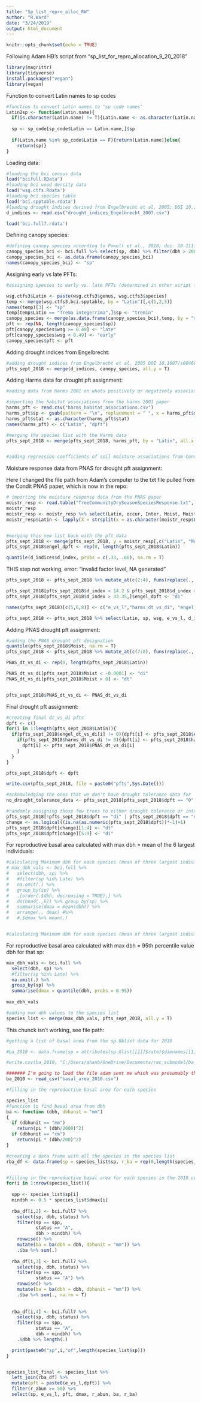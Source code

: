 ```yaml
---
title: "Sp_list_repro_alloc_RW"
author: "R.Ward"
date: "3/24/2019"
output: html_document
---
```


```r
knitr::opts_chunk$set(echo = TRUE)
```


Following Adam HB's script from "sp_list_for_repro_allocation_9_20_2018"
```r
library(magrittr)
library(tidyverse)
install.packages("vegan")
library(vegan)
```
Function to convert Latin names to sp codes
```r
#function to convert Latin names to "sp code names"
Latin2sp <- function(Latin.name){
  if(is.character(Latin.name) != T){Latin.name <- as.character(Latin.name)} 
  
  sp <- sp_code[sp_code$Latin == Latin.name,]$sp
  
  if(Latin.name %in% sp_code$Latin == F){return(Latin.name)}else{
    return(sp)}
}
```

Loading data: 

```r
#loading the bci census data
load("bcifull.RData")
#loading bci wood density data
load('wsg.ctfs.Rdata')
#loading bci species table
load('bci.spptable.rdata')
#loading drought indices derived from Engelbrecht et al. 2005; DOI 10.1007/s00468-004-0393-0
d_indices <- read.csv("drought_indices_Engelbrecht_2007.csv")

load('bci.full7.rdata')
```


Defining canopy species: 

```r
#defining canopy species according to Powell et al., 2018; doi: 10.1111/nph.15271
canopy_species_bci <- bci.full %>% select(sp, dbh) %>% filter(dbh > 200) %>% .$sp %>% unique(.)
canopy_species_bci <- as.data.frame(canopy_species_bci)
names(canopy_species_bci) <- "sp"
```

Assigning early vs late PFTs:

```r

#assigning species to early vs. late PFTs (determined in other script from wsg following Powell et al., 2018; doi: 10.1111/nph.15271

wsg.ctfs3$Latin <- paste(wsg.ctfs3$genus, wsg.ctfs3$species)
temp <- merge(wsg.ctfs3,bci.spptable, by = "Latin")[,c(1,2,5)]
names(temp)[3] <- "sp"
temp[temp$Latin == "Trema integerrima",]$sp <- "tremin"
canopy_species <- merge(as.data.frame(canopy_species_bci),temp, by = "sp") %>% na.omit(.)
pft <- rep(NA, length(canopy_species$sp))
pft[canopy_species$wsg >= 0.49] <- "late"
pft[canopy_species$wsg < 0.49] <- "early"
canopy_species$pft <- pft

```


Adding drought indices from Engelbrecht:

```r

#adding drought indices from Engelbrecht et al. 2005 DOI 10.1007/s00468-004-0393-0
pfts_sept_2018 <- merge(d_indices, canopy_species, all.y = T)

```


Adding Harms data for drought pft assignment:

```r
#adding data from Harms 2001 on whats positively or negatively associated with the plateau

#importing the habitat associations from the harms 2001 paper
harms_pft <- read.csv("harms_habitat_associations.csv")
harms_pft$sp <- gsub(pattern = "\n", replacement = " ", x = harms_pft$sp)
harms_pft$stat <- as.character(harms_pft$stat)
names(harms_pft) <- c("Latin", "dpft")

#merging the species list with the Harms data
pfts_sept_2018 <- merge(pfts_sept_2018, harms_pft, by = "Latin", all.x = T)


#adding regression coefficients of soil moisture associations from Condit et al., 2012 https://www.pnas.org/content/110/13/5064

```


Moisture response data from PNAS for drought pft assignment: 

Here I changed the file path from Adam's computer to the txt file pulled from the Condit PNAS paper, which is now in the repo:
```r
# importing the moisture response data from the PNAS paper
moistr_resp <- read.table("TreeCommunityDrySeasonSpeciesResponse.txt", sep = '\t', header = T)
moistr_resp
moistr_resp <- moistr_resp %>% select(Latin, occur, Inter, Moist, Moist.2)
moistr_resp$Latin <- lapply(X = strsplit(x = as.character(moistr_resp$Latin), split = " (", fixed = T), `[[`, 1) %>% unlist(.)


#merging this new list back with the pft data
pfts_sept_2018 <- merge(pfts_sept_2018, y = moistr_resp[,c("Latin", "Moist")], by = "Latin", all.x = T)
pfts_sept_2018$engel_dpft <- rep(0, length(pfts_sept_2018$Latin))

quantile(d_indices$d_index, probs = c(.33, .66), na.rm = T)
```


THIS step not working, error: "invalid factor level, NA generated"
```r
pfts_sept_2018 <- pfts_sept_2018 %>% mutate_at(c(2:4), funs(replace(., is.na(.), 0)))

pfts_sept_2018[pfts_sept_2018$d_index < 14.2 & pfts_sept_2018$d_index > 0,]$engel_dpft <- "dt"
pfts_sept_2018[pfts_sept_2018$d_index > 33.35,]$engel_dpft <- "di"

names(pfts_sept_2018)[c(5,6,8)] <- c("e_vs_l","harms_dt_vs_di", "engel_dt_vs_di")

pfts_sept_2018 <- pfts_sept_2018 %>% select(Latin, sp, wsg, e_vs_l, d_index, engel_dt_vs_di, harms_dt_vs_di, Moist)
```

Adding PNAS drought pft assignment:
```r

#adding the PNAS drought pft designation
quantile(pfts_sept_2018$Moist, na.rm = T)
pfts_sept_2018 <- pfts_sept_2018 %>% mutate_at(c(7:8), funs(replace(., is.na(.), 0)))

PNAS_dt_vs_di <- rep(0, length(pfts_sept_2018$Latin))

PNAS_dt_vs_di[pfts_sept_2018$Moist < -0.0001] <- "di"
PNAS_dt_vs_di[pfts_sept_2018$Moist > 0] <- "dt"


pfts_sept_2018$PNAS_dt_vs_di <- PNAS_dt_vs_di
```


Final drought pft assignment: 
```r
#creating final dt_vs_di pfts
dpft <- c()
for(i in 1:length(pfts_sept_2018$Latin)){
  if(pfts_sept_2018$engel_dt_vs_di[i] != 0){dpft[i] <- pfts_sept_2018$engel_dt_vs_di[i]}else{
    if(pfts_sept_2018$harms_dt_vs_di != 0){dpft[i] <- pfts_sept_2018$harms_dt_vs_di[i]}else{
      dpft[i] <- pfts_sept_2018$PNAS_dt_vs_di[i]
    }
  }
}

pfts_sept_2018$dpft <- dpft

write.csv(pfts_sept_2018, file = paste0("pfts",Sys.Date()))

#acknowledging the ones that we don't have drought tolerance data for
no_drought_tolerance_data <- pfts_sept_2018[pfts_sept_2018$dpft == "0",]

#randomly assigning those few trees to either drought tolerance or intolerant
pfts_sept_2018[!pfts_sept_2018$dpft == "di" | pfts_sept_2018$dpft == "dt" ,]$dpft <- runif(n = 9,min = 0,max = 1)
change <- as.logical((is.na(as.numeric(pfts_sept_2018$dpft))*-1)+1)
pfts_sept_2018$dpft[change][1:4] <- "dt"
pfts_sept_2018$dpft[change][5:9] <- "di" 
```


For reproductive basal area calculated with max dbh = mean of the 6 largest individuals:

```r

#calculating Maximum dbh for each species (mean of three largest individuals) using the mean of the six largest individuals
# max_dbh_vals <- bci.full %>%
#   select(dbh, sp) %>%
#   #filter(sp %in% Late) %>%
#   na.omit(.) %>%
#   group_by(sp) %>%
#   .[order(.$dbh, decreasing = TRUE),] %>%
#   do(head(.,6)) %>% group_by(sp) %>%
#   summarise(dmax = mean(dbh)) %>%
#   arrange(., dmax) #%>%
#   #.$dmax %>% mean(.)


#calculating Maximum dbh for each species (mean of three largest individuals) using the 95th percentile of dbh as the "dmax"

```


For reproductive basal area calculated with max dbh = 95th percentile value dbh for that sp: 
```r

max_dbh_vals <- bci.full %>%
  select(dbh, sp) %>%
  #filter(sp %in% Late) %>%
  na.omit(.) %>%
  group_by(sp) %>%
  summarise(dmax = quantile(dbh, probs = 0.95)) 
  
max_dbh_vals 

#adding max dbh values to the species list
species_list <- merge(max_dbh_vals, pfts_sept_2018, all.y = T)

```


This chunck isn't working, see file path:
```r
#getting a list of basal area from the sp.BAlist data for 2010

#ba_2010 <- data.frame(sp = attributes(sp.Glist[[1]]$rate)$dimnames[[1]], ba = sp.BAlist[[7]]$ba$all) 

#write.csv(ba_2010, "C:/Users/ahanb/OneDrive/Documents/rec_submodel/ba_2010.csv")

####### I'm going to load the file adam sent me which was presumably the result of this code
ba_2010 <- read_csv("basal_area_2010.csv")


```

```r

#filling in the reproductive basal area for each species

species_list
#function to find basal area from dbh
ba <- function (dbh, dbhunit = "mm") 
{
  if (dbhunit == "mm") 
    return(pi * (dbh/2000)^2)
  if (dbhunit == "cm") 
    return(pi * (dbh/200)^2)
}

#creating a data frame with all the species in the species list
rba_df <- data.frame(sp = species_list$sp, r_ba = rep(0,length(species_list$sp)), ba = rep(0,length(species_list$sp)), r_abun = rep(0,length(species_list$sp)))


#filling in the reproductive basal area for each species in the 2010 census
for(i in 1:nrow(species_list)){
  
  spp <- species_list$sp[i]
  mindbh <- 0.5 * species_list$dmax[i]
  
  rba_df[i,2] <- bci.full7 %>%
    select(sp, dbh, status) %>%
    filter(sp == spp,
           status == "A",
           dbh > mindbh) %>%
    rowwise() %>%
    mutate(ba = ba(dbh = dbh, dbhunit = "mm")) %>%
    .$ba %>% sum(.)
  
  rba_df[i,3] <- bci.full7 %>%
    select(sp, dbh, status) %>%
    filter(sp == spp,
           status == "A") %>%
    rowwise() %>%
    mutate(ba = ba(dbh = dbh, dbhunit = "mm")) %>%
    .$ba %>% sum(., na.rm = T) 
  
  
  rba_df[i,4] <- bci.full7 %>%
    select(sp, dbh, status) %>%
    filter(sp == spp,
           status == "A",
           dbh > mindbh) %>%
    .$dbh %>% length(.)

  print(paste0("sp",i,"of",length(species_list$sp)))
}


species_list_final <- species_list %>%
  left_join(rba_df) %>%
  mutate(pft = paste0(e_vs_l,dpft)) %>%
  filter(r_abun >= 50) %>%
  select(sp, e_vs_l, pft, dmax, r_abun, ba, r_ba)

```



